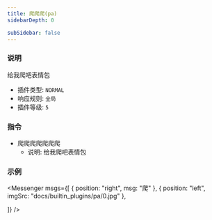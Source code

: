 ```yaml
---
title: 爬爬爬(pa)
sidebarDepth: 0

subSidebar: false
---
```



### 说明

给我爬吧表情包

- 插件类型: `NORMAL`
- 响应规则: `全局`
- 插件等级: `5`

### 指令

- 爬爬爬爬爬爬爬
  - 说明: 给我爬吧表情包

### 示例

<Messenger
  msgs={[
    { position: "right", msg: "爬" },
    {
      position: "left",
      imgSrc: "docs/builtin_plugins/pa/0.jpg"
    },

  ]}
/>
